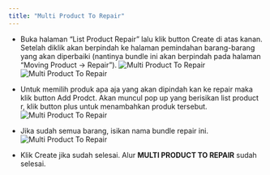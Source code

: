 ```yaml
---
title: "Multi Product To Repair"
---
```


- Buka halaman “List Product Repair” lalu klik button Create di atas kanan. Setelah diklik akan berpindah ke halaman pemindahan barang-barang yang akan diperbaiki (nantinya bundle ini akan berpindah pada halaman “Moving Product -> Repair”).
  ![Multi Product To Repair](/image/storage/treatment-list-product-r/multi-product-to-repair/a-1.png "Multi Product To Repair")
  ![Multi Product To Repair](/image/storage/treatment-list-product-r/multi-product-to-repair/a-2.png "Multi Product To Repair")

- Untuk memilih produk apa aja yang akan dipindah kan ke repair maka klik button Add Prodct. Akan muncul pop up yang berisikan list product r, klik button plus untuk menambahkan produk tersebut.
  ![Multi Product To Repair](/image/storage/treatment-list-product-r/multi-product-to-repair/b-1.png "Multi Product To Repair")

- Jika sudah semua barang, isikan nama bundle repair ini.
  ![Multi Product To Repair](/image/storage/treatment-list-product-r/multi-product-to-repair/c-1.png "Multi Product To Repair")

- Klik Create jika sudah selesai. Alur **MULTI PRODUCT TO REPAIR** sudah selesai.

